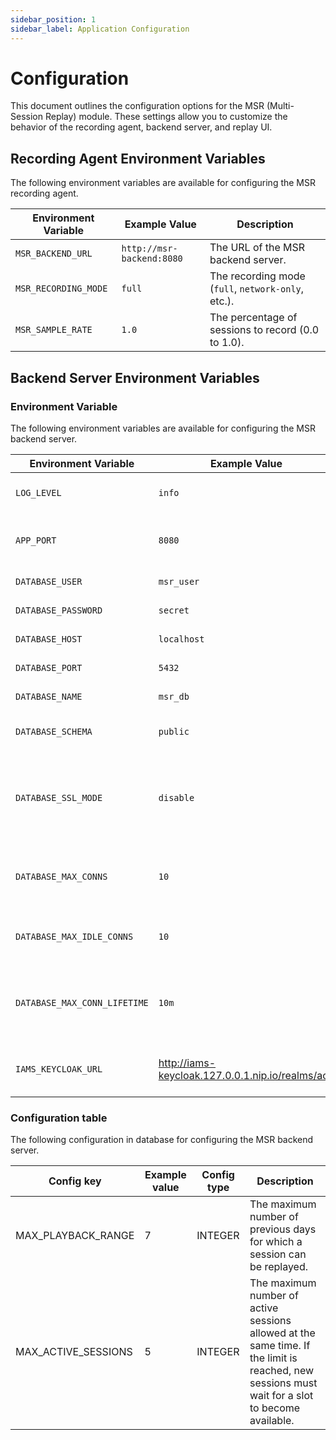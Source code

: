 ```yaml
---
sidebar_position: 1
sidebar_label: Application Configuration
---
```



# Configuration

This document outlines the configuration options for the MSR (Multi-Session Replay) module. These settings allow you to customize the behavior of the recording agent, backend server, and replay UI.

## Recording Agent Environment Variables

The following environment variables are available for configuring the MSR recording agent.

| Environment Variable | Example Value | Description |
| -------------------- | ------------- | ----------- |
| `MSR_BACKEND_URL` | `http://msr-backend:8080` | The URL of the MSR backend server. |
| `MSR_RECORDING_MODE`| `full` | The recording mode (`full`, `network-only`, etc.). |
| `MSR_SAMPLE_RATE` | `1.0` | The percentage of sessions to record (0.0 to 1.0). |

## Backend Server Environment Variables

### Environment Variable
The following environment variables are available for configuring the MSR backend server.

| Environment Variable | Example Value | Description |
| -------------------- | ------------- | ----------- |
| `LOG_LEVEL` | `info` | Logging level: debug, info, warn, error |
| `APP_PORT` | `8080` | Port for the backend server to listen on |
| `DATABASE_USER` | `msr_user` | Database username |
| `DATABASE_PASSWORD` | `secret` | Database password |
| `DATABASE_HOST` | `localhost` | Database host address |
| `DATABASE_PORT` | `5432` | Database port number |
| `DATABASE_NAME` | `msr_db` | Name of the database |
| `DATABASE_SCHEMA` | `public` | Database schema to use |
| `DATABASE_SSL_MODE` | `disable` | Database connection ssl mode: disable, require, verify-ca, verify-full |
| `DATABASE_MAX_CONNS` | `10` | Maximum number of open database connections |
| `DATABASE_MAX_IDLE_CONNS` | `10` | Maximum number of idle database connections |
| `DATABASE_MAX_CONN_LIFETIME` | `10m` | Maximum lifetime of a database connection (e.g., 10m, 1h) |
| `IAMS_KEYCLOAK_URL` | http://iams-keycloak.127.0.0.1.nip.io/realms/aoh | URL of the Keycloak realm for authentication |

### Configuration table

The following configuration in database for configuring the MSR backend server.

| Config key | Example value | Config type | Description |
|-------------|----------------|-----------|-------------|
| MAX_PLAYBACK_RANGE | 7 | INTEGER | The maximum number of previous days for which a session can be replayed. |
| MAX_ACTIVE_SESSIONS | 5 | INTEGER | The maximum number of active sessions allowed at the same time. If the limit is reached, new sessions must wait for a slot to become available. |
